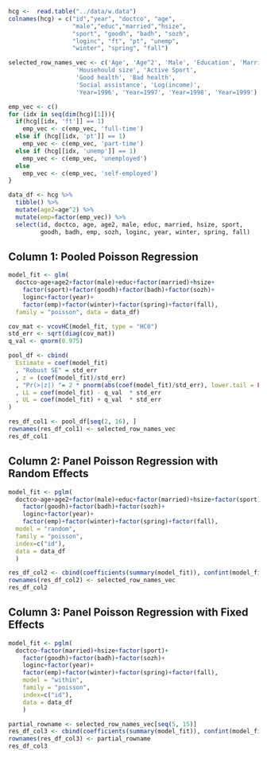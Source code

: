 ```r
hcg <-  read.table("../data/w.data")
colnames(hcg) = c("id","year", "doctco", "age", 
                  "male","educ","married","hsize", 
                  "sport", "goodh", "badh", "sozh", 
                  "loginc", "ft", "pt", "unemp", 
                  "winter", "spring", "fall")

selected_row_names_vec <- c('Age', 'Age^2', 'Male', 'Education', 'Married', 
                   'Househould size', 'Active Sport', 
                   'Good health', 'Bad health', 
                   'Social assistance', 'Log(income)', 
                   'Year=1996', 'Year=1997', 'Year=1998', 'Year=1999')
```

```r
emp_vec <- c()
for (idx in seq(dim(hcg)[1])){
  if(hcg[[idx, 'ft']] == 1)
    emp_vec <- c(emp_vec, 'full-time')
  else if (hcg[[idx, 'pt']] == 1)
    emp_vec <- c(emp_vec, 'part-time')
  else if (hcg[[idx, 'unemp']] == 1)
    emp_vec <- c(emp_vec, 'unemployed')
  else
    emp_vec <- c(emp_vec, 'self-employed')
}
```


```r
data_df <- hcg %>% 
  tibble() %>%
  mutate(age2=age^2) %>%
  mutate(emp=factor(emp_vec)) %>%
  select(id, doctco, age, age2, male, educ, married, hsize, sport, 
         goodh, badh, emp, sozh, loginc, year, winter, spring, fall)
```

## Column 1: Pooled Poisson Regression

```r
model_fit <- glm(
  doctco~age+age2+factor(male)+educ+factor(married)+hsize+
    factor(sport)+factor(goodh)+factor(badh)+factor(sozh)+
    loginc+factor(year)+
    factor(emp)+factor(winter)+factor(spring)+factor(fall), 
  family = "poisson", data = data_df)

cov_mat <- vcovHC(model_fit, type = "HC0")
std_err <- sqrt(diag(cov_mat))
q_val <- qnorm(0.975)

pool_df <- cbind(
  Estimate = coef(model_fit)
  , "Robust SE" = std_err
  , z = (coef(model_fit)/std_err)
  , "Pr(>|z|) "= 2 * pnorm(abs(coef(model_fit)/std_err), lower.tail = FALSE)
  , LL = coef(model_fit) - q_val  * std_err
  , UL = coef(model_fit) + q_val  * std_err
)
```
```r
res_df_col1 <- pool_df[seq(2, 16), ]
rownames(res_df_col1) <- selected_row_names_vec
res_df_col1
```  

## Column 2: Panel Poisson Regression with Random Effects
```r
model_fit <- pglm(
  doctco~age+age2+factor(male)+educ+factor(married)+hsize+factor(sport)+
    factor(goodh)+factor(badh)+factor(sozh)+
    loginc+factor(year)+
    factor(emp)+factor(winter)+factor(spring)+factor(fall),
  model = "random",
  family = "poisson",
  index=c("id"),
  data = data_df
  )
```

```r
res_df_col2 <- cbind(coefficients(summary(model_fit)), confint(model_fit))[seq(2, 16), ]
rownames(res_df_col2) <- selected_row_names_vec
res_df_col2
```

## Column 3: Panel Poisson Regression with Fixed Effects

```r
model_fit <- pglm(
  doctco~factor(married)+hsize+factor(sport)+
    factor(goodh)+factor(badh)+factor(sozh)+
    loginc+factor(year)+
    factor(emp)+factor(winter)+factor(spring)+factor(fall), 
    model = "within",
    family = "poisson",
    index=c("id"),
    data = data_df
    )
```

```r
partial_rowname <- selected_row_names_vec[seq(5, 15)]
res_df_col3 <- cbind(coefficients(summary(model_fit)), confint(model_fit))[seq(11), ]
rownames(res_df_col3) <- partial_rowname
res_df_col3
```